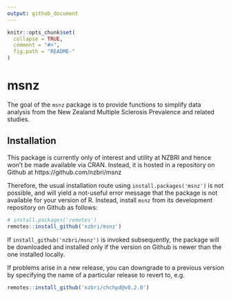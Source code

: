 ```yaml
---
output: github_document
---
```


<!-- README.md is generated from README.Rmd. Please edit that file -->

```r
knitr::opts_chunk$set(
  collapse = TRUE,
  comment = "#>",
  fig.path = "README-"
)
```

# msnz

The goal of the `msnz` package is to provide functions to simplify data 
analysis from the New Zealand Multiple Sclerosis Prevalence and related studies.

## Installation

This package is currently only of interest and utility at NZBRI and hence won't 
 be made available via CRAN. Instead, it is hosted in a repository on 
 Github at https://github.com/nzbri/msnz
 
 Therefore, the usual installation route using `install.packages('msnz')` is 
 not possible, and will yield a not-useful error message that the package is not
 available for your version of R. Instead, install `msnz` from its development
 repository on Github as follows:

```r
# install.packages('remotes')
remotes::install_github('nzbri/msnz')
```
If `install_github('nzbri/msnz')` is invoked subsequently, the package will be
downloaded and installed only if the version on Github is newer than the one 
installed locally.

If problems arise in a new release, you can downgrade to a previous version by 
specifying the name of a particular release to revert to, e.g.

```r
remotes::install_github('nzbri/chchpd@v0.2.0')
```
